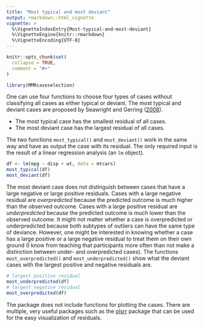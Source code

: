 ```yaml
---
title: "Most typical and most deviant"
output: rmarkdown::html_vignette
vignette: >
  %\VignetteIndexEntry{Most-typical-and-most-deviant}
  %\VignetteEngine{knitr::rmarkdown}
  %\VignetteEncoding{UTF-8}
---
```


```r
knitr::opts_chunk$set(
  collapse = TRUE,
  comment = "#>"
)
```

```r
library(MMRcaseselection)
```

One can use four functions to choose four types of cases without classifying all cases as either typical or deviant. The most typical and deviant cases are proposed by Seawright and Gerring ([2008](https://doi.org/10.1177%2F1065912907313077])). 

* The most typical case has the smallest residual of all cases.
* The most deviant case has the largest residual of all cases.

The two functions `most_typical()` and `most_deviant()` work in the same way and have as output the case with its residual. The only required input is the result of a linear regression analysis (an `lm` object).
```r
df <- lm(mpg ~ disp + wt, data = mtcars)
most_typical(df)
most_deviant(df)
```

The most deviant case does not distinguish between cases that have a large negative or large positive residuals. Cases with a large negative residual are *overpredicted* because the predicted outcome is much higher than the observed outcome. Cases with a large positive residual are *underpredicted* because the predicted outcome is much lower than the observed outcome. It might not matter whether a case is overpredicted or underpredicted because both subtypes of outliers can have the same type of deviance. However, one might be interested in knowing whether a case has a large positive or a large negative residual to treat them on their own ground (I know from teaching that participants more often than not make a distinction between under- and overpredicted cases). The functions `most_overpredicted()` and `most_underpredicted()` show what the deviant cases with the largest positive and negative residuals are.
```r
# largest positive residual
most_underpredicted(df)
# largest negative residual
most_overpredicted(df)
```

The package does not include functions for plotting the cases. There are multiple, very useful packages such as the [olsrr](https://olsrr.rsquaredacademy.com/articles/residual_diagnostics.html) package that can be used for the easy visualization of residuals. 


